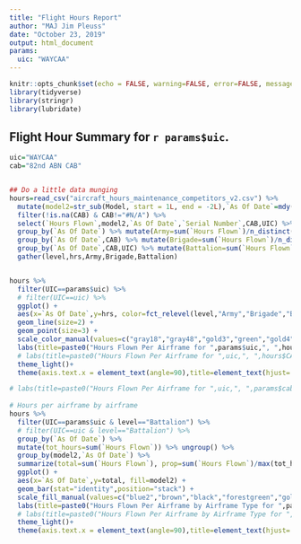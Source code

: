 ```yaml
---
title: "Flight Hours Report"
author: "MAJ Jim Pleuss"
date: "October 23, 2019"
output: html_document
params: 
  uic: "WAYCAA"
---
```


```r
knitr::opts_chunk$set(echo = FALSE, warning=FALSE, error=FALSE, message=FALSE)
library(tidyverse)
library(stringr)
library(lubridate)
```

## Flight Hour Summary for `r params$uic`. 


```r
uic="WAYCAA"
cab="82nd ABN CAB"


## Do a little data munging
hours=read_csv("aircraft_hours_maintenance_competitors_v2.csv") %>% 
  mutate(model2=str_sub(Model, start = 1L, end = -2L),`As Of Date`=mdy(`As Of Date`)) %>%
  filter(!is.na(CAB) & CAB!="#N/A") %>%
  select(`Hours Flown`,model2,`As Of Date`,`Serial Number`,CAB,UIC) %>% 
  group_by(`As Of Date`) %>% mutate(Army=sum(`Hours Flown`)/n_distinct(`Serial Number`)) %>% ungroup() %>%
  group_by(`As Of Date`,CAB) %>% mutate(Brigade=sum(`Hours Flown`)/n_distinct(`Serial Number`)) %>% ungroup() %>%
  group_by(`As Of Date`,CAB,UIC) %>% mutate(Battalion=sum(`Hours Flown`)/n_distinct(`Serial Number`)) %>% ungroup() %>%
  gather(level,hrs,Army,Brigade,Battalion)


hours %>% 
  filter(UIC==params$uic) %>%
  # filter(UIC==uic) %>%
  ggplot() +
  aes(x=`As Of Date`,y=hrs, color=fct_relevel(level,"Army","Brigade","Battalion"),group=level) + 
  geom_line(size=2) + 
  geom_point(size=3) +
  scale_color_manual(values=c("gray18","gray48","gold3","green","gold4")) +
  labs(title=paste0("Hours Flown Per Airframe for ",params$uic,", ",hours$CAB[hours$UIC==params$uic]),color="Unit Level",x="Month",y="Hours Per Airframe")+
  # labs(title=paste0("Hours Flown Per Airframe for ",uic,", ",hours$CAB[hours$UIC==uic]),color="Unit Level",x="Month",y="Hours Per Airframe")+
  theme_light()+
  theme(axis.text.x = element_text(angle=90),title=element_text(hjust=.5))

# labs(title=paste0("Hours Flown Per Airframe for ",uic,", ",params$cab),color="Unit Level",x="Month",y="Hours Per Airframe")
 
# Hours per airframe by airframe
hours %>% 
  filter(UIC==params$uic & level=="Battalion") %>%
  # filter(UIC==uic & level=="Battalion") %>%
  group_by(`As Of Date`) %>% 
  mutate(tot_hours=sum(`Hours Flown`)) %>% ungroup() %>% 
  group_by(model2,`As Of Date`) %>%
  summarize(total=sum(`Hours Flown`), prop=sum(`Hours Flown`)/max(tot_hours)) %>% ungroup() %>% 
  ggplot() +
  aes(x=`As Of Date`,y=total, fill=model2) + 
  geom_bar(stat="identity",position="stack") +
  scale_fill_manual(values=c("blue2","brown","black","forestgreen","gold4")) +
  labs(title=paste0("Hours Flown Per Airframe by Airframe Type for ",params$uic,", ",hours$CAB[hours$UIC==params$uic]),fill="Airframe Type",x="Month",y="Hours Per Airframe")+
  # labs(title=paste0("Hours Flown Per Airframe by Airframe Type for ",uic,", ",hours$CAB[hours$UIC==uic]),fill="Airframe Type",x="Month",y="Hours Per Airframe")+
  theme_light()+
  theme(axis.text.x = element_text(angle=90),title=element_text(hjust=.5))


```


